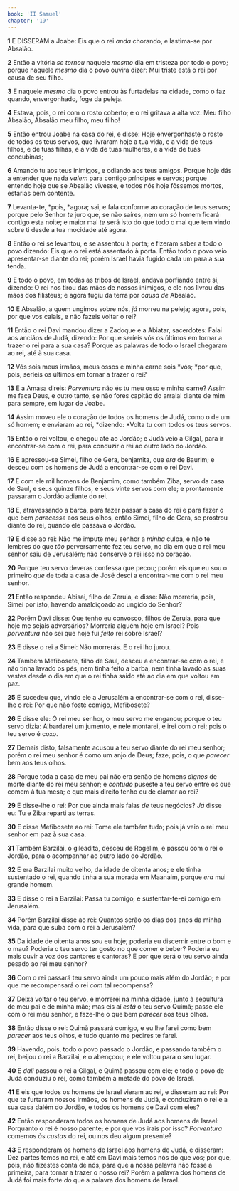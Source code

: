 ```yaml
---
book: 'II Samuel'
chapter: '19'
---
```


**1** E DISSERAM a Joabe: Eis que o rei _anda_ chorando, e lastima-se por Absalão.

**2** Então a vitória _se tornou_ naquele _mesmo_ dia em tristeza por todo o povo; porque naquele _mesmo_ dia o povo ouvira dizer: Mui triste está o rei por causa de seu filho.

**3** E naquele _mesmo_ dia o povo entrou às furtadelas na cidade, como o faz quando, envergonhado, foge da peleja.

**4** Estava, pois, o rei com o rosto coberto; e o rei gritava a alta voz: Meu filho Absalão, Absalão meu filho, meu filho!

**5** Então entrou Joabe na casa do rei, e disse: Hoje envergonhaste o rosto de todos os teus servos, que livraram hoje a tua vida, e a vida de teus filhos, e de tuas filhas, e a vida de tuas mulheres, e a vida de tuas concubinas;

**6** Amando tu aos teus inimigos, e odiando aos teus amigos. Porque hoje dás a entender que nada _valem_ para contigo príncipes e servos; porque entendo hoje que se Absalão vivesse, e todos nós hoje fôssemos mortos, estarias bem contente.

**7** Levanta-te, *pois, *agora; sai, e fala conforme ao coração de teus servos; porque pelo Senhor _te_ juro que, se não saíres, nem um _só_ homem ficará contigo esta noite; e maior mal _te_ será isto do que todo o mal que tem vindo sobre ti desde a tua mocidade até agora.

**8** Então o rei se levantou, e se assentou à porta; e fizeram saber a todo o povo dizendo: Eis que o rei está assentado à porta. Então todo o povo veio apresentar-se diante do rei; porém Israel havia fugido cada um para a sua tenda.

**9** E todo o povo, em todas as tribos de Israel, andava porfiando entre si, dizendo: O rei nos tirou das mãos de nossos inimigos, e ele nos livrou das mãos dos filisteus; e agora fugiu da terra por _causa de_ Absalão.

**10** E Absalão, a quem ungimos sobre nós, _já_ morreu na peleja; agora, pois, por que vos calais, e não fazeis voltar o rei?

**11** Então o rei Davi mandou dizer a Zadoque e a Abiatar, sacerdotes: Falai aos anciãos de Judá, dizendo: Por que seríeis vós os últimos em tornar a trazer o rei para a sua casa? Porque as palavras de todo o Israel chegaram ao rei, até à sua casa.

**12** Vós sois meus irmãos, meus ossos e minha carne sois *vós; *por que, pois, seríeis os últimos em tornar a trazer o rei?

**13** E a Amasa direis: _Porventura_ não és tu meu osso e minha carne? Assim me faça Deus, e outro tanto, se não fores capitão do arraial diante de mim para sempre, em lugar de Joabe.

**14** Assim moveu ele o coração de todos os homens de Judá, como o de um só homem; e enviaram ao rei, *dizendo: *Volta tu com todos os teus servos.

**15** Então o rei voltou, e chegou até ao Jordão; e Judá veio a Gilgal, para ir encontrar-se com o rei, para conduzir o rei ao outro lado do Jordão.

**16** E apressou-se Simei, filho de Gera, benjamita, que _era_ de Baurim; e desceu com os homens de Judá a encontrar-se com o rei Davi.

**17** E com ele mil homens de Benjamim, como também Ziba, servo da casa de Saul, e seus quinze filhos, e seus vinte servos com ele; e prontamente passaram o Jordão adiante do rei.

**18** E, atravessando a barca, para fazer passar a casa do rei e para fazer o que bem _parecesse_ aos seus olhos, então Simei, filho de Gera, se prostrou diante do rei, quando ele passava o Jordão.

**19** E disse ao rei: Não me impute meu senhor a _minha_ culpa, e não te lembres do que _tão_ perversamente fez teu servo, no dia em que o rei meu senhor saiu de Jerusalém; não conserve o rei isso no coração.

**20** Porque teu servo deveras confessa que pecou; porém eis que eu sou o primeiro _que_ de toda a casa de José desci a encontrar-me com o rei meu senhor.

**21** Então respondeu Abisai, filho de Zeruia, e disse: Não morreria, pois, Simei por isto, havendo amaldiçoado ao ungido do Senhor?

**22** Porém Davi disse: Que tenho eu convosco, filhos de Zeruia, para que hoje me sejais adversários? Morreria alguém hoje em Israel? Pois _porventura_ não sei que hoje fui _feito_ rei sobre Israel?

**23** E disse o rei a Simei: Não morrerás. E o rei lho jurou.

**24** Também Mefibosete, filho de Saul, desceu a encontrar-se com o rei, e não tinha lavado os pés, nem tinha feito a barba, nem tinha lavado as suas vestes desde o dia em que o rei tinha saído até ao dia em que voltou em paz.

**25** E sucedeu que, vindo ele a Jerusalém a encontrar-se com o rei, disse-lhe o rei: Por que não foste comigo, Mefibosete?

**26** E disse ele: Ó rei meu senhor, o meu servo me enganou; porque o teu servo dizia: Albardarei um jumento, e nele montarei, e irei com o rei; pois o teu servo é coxo.

**27** Demais disto, falsamente acusou a teu servo diante do rei meu senhor; porém o rei meu senhor é como um anjo de Deus; faze, pois, o que _parecer_ bem aos teus olhos.

**28** Porque toda a casa de meu pai não era senão de homens _dignos_ de morte diante do rei meu senhor; e _contudo_ puseste a teu servo entre os que comem à tua mesa; e que mais direito tenho eu de clamar ao rei?

**29** E disse-lhe o rei: Por que ainda mais falas _de_ teus negócios? _Já_ disse eu: Tu e Ziba reparti as terras.

**30** E disse Mefibosete ao rei: Tome ele também tudo; pois já veio o rei meu senhor em paz à sua casa.

**31** Também Barzilai, o gileadita, desceu de Rogelim, e passou com o rei o Jordão, para o acompanhar ao outro lado do Jordão.

**32** E era Barzilai muito velho, da idade de oitenta anos; e ele tinha sustentado o rei, quando tinha a sua morada em Maanaim, porque _era_ mui grande homem.

**33** E disse o rei a Barzilai: Passa tu comigo, e sustentar-te-ei comigo em Jerusalém.

**34** Porém Barzilai disse ao rei: Quantos serão os dias dos anos da minha vida, para que suba com o rei a Jerusalém?

**35** Da idade de oitenta anos _sou_ eu hoje; poderia eu discernir entre o bom e o mau? Poderia o teu servo ter gosto no que comer e beber? Poderia eu mais ouvir a voz dos cantores e cantoras? E por que será o teu servo ainda pesado ao rei meu senhor?

**36** Com o rei passará teu servo ainda um pouco mais além do Jordão; e por que me recompensará o rei _com_ tal recompensa?

**37** Deixa voltar o teu servo, e morrerei na minha cidade, junto à sepultura de meu pai e de minha mãe; mas eis aí _está_ o teu servo Quimã; passe ele com o rei meu senhor, e faze-lhe o que bem _parecer_ aos teus olhos.

**38** Então disse o rei: Quimã passará comigo, e eu lhe farei como bem _parecer_ aos teus olhos, e tudo quanto me pedires te farei.

**39** Havendo, pois, todo o povo passado o Jordão, e passando também o rei, beijou o rei a Barzilai, e o abençoou; e ele voltou para o seu lugar.

**40** E _dali_ passou o rei a Gilgal, e Quimã passou com ele; e todo o povo de Judá conduziu o rei, como também a metade do povo de Israel.

**41** E eis que todos os homens de Israel vieram ao rei, e disseram ao rei: Por que te furtaram nossos irmãos, os homens de Judá, e conduziram o rei e a sua casa dalém do Jordão, e todos os homens de Davi com eles?

**42** Então responderam todos os homens de Judá aos homens de Israel: Porquanto o rei é nosso parente; e por que vos irais por isso? _Porventura_ comemos _às custas_ do rei, ou nos deu algum presente?

**43** E responderam os homens de Israel aos homens de Judá, e disseram: Dez partes temos no rei, e até em Davi mais temos nós do que vós; por que, pois, não fizestes conta de nós, para que a nossa palavra não fosse a primeira, para tornar a trazer o nosso rei? Porém a palavra dos homens de Judá foi mais forte _do_ que a palavra dos homens de Israel.
